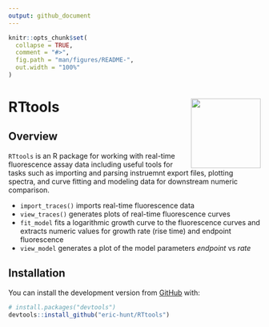 ```yaml
---
output: github_document
---
```


<!-- README.md is generated from README.Rmd. Please edit that file -->

```r
knitr::opts_chunk$set(
  collapse = TRUE,
  comment = "#>",
  fig.path = "man/figures/README-",
  out.width = "100%"
)
```
# RTtools <img src='man/figures/logo.png' align="right" height="139" />

<!-- badges: start -->
<!-- badges: end -->

## Overview

`RTtools` is an R package for working with real-time fluorescence assay data including useful tools for tasks such as importing and parsing instruemnt export files, plotting spectra, and curve fitting and modeling data for downstream numeric comparison.

* `import_traces()` imports real-time fluorescence data
* `view_traces()` generates plots of real-time fluorescence curves
* `fit_model` fits a logarithmic growth curve to the fluorescence curves and extracts numeric values for growth rate (rise time) and endpoint fluorescence
* `view_model` generates a plot of the model parameters *endpoint* vs *rate*

## Installation
<!--
You can install the released version of RTtools from [CRAN](https://CRAN.R-project.org) with:

``` r
install.packages("RTtools")
```
-->
You can install the development version from [GitHub](https://github.com/) with:

``` r
# install.packages("devtools")
devtools::install_github("eric-hunt/RTtools")
```
<!--
## Example

This is a basic example which shows you how to solve a common problem:

```r
## library(RTtools)
## basic example code
```
-->
